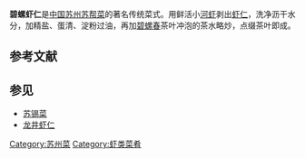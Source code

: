 {{unreferenced|time=2015-01-03T03:22:29+00:00}}
'''碧螺虾仁'''是[[中国|中国]][[苏州|苏州]][[苏帮菜|苏帮菜]]的著名传统菜式。用鲜活小[[河虾|河虾]]剥出[[虾仁|虾仁]]，洗净沥干水分，加精盐、蛋清、淀粉过油，再加[[碧螺春|碧螺春]]茶叶冲泡的茶水略炒，点缀茶叶即成。

== 参考文献 ==
{{Reflist}}

== 参见 ==
* [[苏锡菜|苏锡菜]]
* [[龙井虾仁|龙井虾仁]]

[[Category:苏州菜|Category:苏州菜]]
[[Category:虾类菜肴|Category:虾类菜肴]]